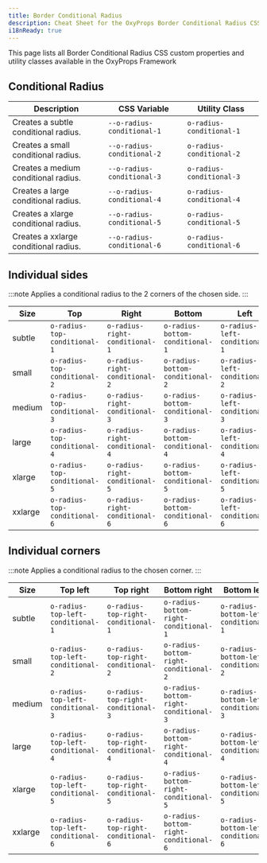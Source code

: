 ```yaml
---
title: Border Conditional Radius
description: Cheat Sheet for the OxyProps Border Conditional Radius CSS Variables and Utility Classes.
i18nReady: true
---
```



This page lists all Border Conditional Radius CSS custom properties and utility classes available in the OxyProps Framework

## Conditional Radius

| Description               | CSS Variable                                                                    | Utility Class                                                          |
| ------------------------- | ------------------------------------------------------------------------------- | ---------------------------------------------------------------------- |
| Creates a subtle conditional radius.  | <ClipboardCopy value="var(--o-radius-conditional-1)">`--o-radius-conditional-1`</ClipboardCopy>         | <ClipboardCopy value="o-radius-conditional-1">`o-radius-conditional-1`</ClipboardCopy>         |
| Creates a small conditional radius.  | <ClipboardCopy value="var(--o-radius-conditional-2)">`--o-radius-conditional-2`</ClipboardCopy>         | <ClipboardCopy value="o-radius-conditional-2">`o-radius-conditional-2`</ClipboardCopy>         |
| Creates a medium conditional radius.  | <ClipboardCopy value="var(--o-radius-conditional-3)">`--o-radius-conditional-3`</ClipboardCopy>         | <ClipboardCopy value="o-radius-conditional-3">`o-radius-conditional-3`</ClipboardCopy>         |
| Creates a large conditional radius.  | <ClipboardCopy value="var(--o-radius-conditional-4)">`--o-radius-conditional-4`</ClipboardCopy>         | <ClipboardCopy value="o-radius-conditional-4">`o-radius-conditional-4`</ClipboardCopy>         |
| Creates a xlarge conditional radius.  | <ClipboardCopy value="var(--o-radius-conditional-5)">`--o-radius-conditional-5`</ClipboardCopy>         | <ClipboardCopy value="o-radius-conditional-5">`o-radius-conditional-5`</ClipboardCopy>         |
| Creates a xxlarge conditional radius.  | <ClipboardCopy value="var(--o-radius-conditional-6)">`--o-radius-conditional-6`</ClipboardCopy>         | <ClipboardCopy value="o-radius-conditional-6">`o-radius-conditional-6`</ClipboardCopy>         |

## Individual sides

:::note
Applies a conditional radius to the 2 corners of the chosen side.
:::

| Size    | Top                                                                            | Right                                                                              | Bottom                                                                               | Left                                                                             |
| ------- | ------------------------------------------------------------------------------ | ---------------------------------------------------------------------------------- | ------------------------------------------------------------------------------------ | -------------------------------------------------------------------------------- |
| subtle  | <ClipboardCopy value="o-radius-top-conditional-1">`o-radius-top-conditional-1`</ClipboardCopy>         | <ClipboardCopy value="o-radius-right-conditional-1">`o-radius-right-conditional-1`</ClipboardCopy>         | <ClipboardCopy value="o-radius-bottom-conditional-1">`o-radius-bottom-conditional-1`</ClipboardCopy>         | <ClipboardCopy value="o-radius-left-conditional-1">`o-radius-left-conditional-1`</ClipboardCopy>         |
| small   | <ClipboardCopy value="o-radius-top-conditional-2">`o-radius-top-conditional-2`</ClipboardCopy>         | <ClipboardCopy value="o-radius-right-conditional-2">`o-radius-right-conditional-2`</ClipboardCopy>         | <ClipboardCopy value="o-radius-bottom-conditional-2">`o-radius-bottom-conditional-2`</ClipboardCopy>         | <ClipboardCopy value="o-radius-left-conditional-2">`o-radius-left-conditional-2`</ClipboardCopy>         |
| medium  | <ClipboardCopy value="o-radius-top-conditional-3">`o-radius-top-conditional-3`</ClipboardCopy>         | <ClipboardCopy value="o-radius-right-conditional-3">`o-radius-right-conditional-3`</ClipboardCopy>         | <ClipboardCopy value="o-radius-bottom-conditional-3">`o-radius-bottom-conditional-3`</ClipboardCopy>         | <ClipboardCopy value="o-radius-left-conditional-3">`o-radius-left-conditional-3`</ClipboardCopy>         |
| large   | <ClipboardCopy value="o-radius-top-conditional-4">`o-radius-top-conditional-4`</ClipboardCopy>         | <ClipboardCopy value="o-radius-right-conditional-4">`o-radius-right-conditional-4`</ClipboardCopy>         | <ClipboardCopy value="o-radius-bottom-conditional-4">`o-radius-bottom-conditional-4`</ClipboardCopy>         | <ClipboardCopy value="o-radius-left-conditional-4">`o-radius-left-conditional-4`</ClipboardCopy>         |
| xlarge  | <ClipboardCopy value="o-radius-top-conditional-5">`o-radius-top-conditional-5`</ClipboardCopy>         | <ClipboardCopy value="o-radius-right-conditional-5">`o-radius-right-conditional-5`</ClipboardCopy>         | <ClipboardCopy value="o-radius-bottom-conditional-5">`o-radius-bottom-conditional-5`</ClipboardCopy>         | <ClipboardCopy value="o-radius-left-conditional-5">`o-radius-left-conditional-5`</ClipboardCopy>         |
| xxlarge | <ClipboardCopy value="o-radius-top-conditional-6">`o-radius-top-conditional-6`</ClipboardCopy>         | <ClipboardCopy value="o-radius-right-conditional-6">`o-radius-right-conditional-6`</ClipboardCopy>         | <ClipboardCopy value="o-radius-bottom-conditional-6">`o-radius-bottom-conditional-6`</ClipboardCopy>         | <ClipboardCopy value="o-radius-left-conditional-6">`o-radius-left-conditional-6`</ClipboardCopy>         |

## Individual corners

:::note
Applies a conditional radius to the chosen corner.
:::

| Size    | Top left                                                                 | Top right                                                                 | Bottom right                                                                 | Bottom left                                                                 |
| ------- | ------------------------------------------------------------------------ | ------------------------------------------------------------------------- | --------------------------------------------------------------------------- | --------------------------------------------------------------------------- |
| subtle  | <ClipboardCopy value="o-radius-top-left-conditional-1">`o-radius-top-left-conditional-1`</ClipboardCopy>         | <ClipboardCopy value="o-radius-top-right-conditional-1">`o-radius-top-right-conditional-1`</ClipboardCopy>         | <ClipboardCopy value="o-radius-bottom-right-conditional-1">`o-radius-bottom-right-conditional-1`</ClipboardCopy>         | <ClipboardCopy value="o-radius-bottom-left-conditional-1">`o-radius-bottom-left-conditional-1`</ClipboardCopy>         |
| small   | <ClipboardCopy value="o-radius-top-left-conditional-2">`o-radius-top-left-conditional-2`</ClipboardCopy>         | <ClipboardCopy value="o-radius-top-right-conditional-2">`o-radius-top-right-conditional-2`</ClipboardCopy>         | <ClipboardCopy value="o-radius-bottom-right-conditional-2">`o-radius-bottom-right-conditional-2`</ClipboardCopy>         | <ClipboardCopy value="o-radius-bottom-left-conditional-2">`o-radius-bottom-left-conditional-2`</ClipboardCopy>         |
| medium  | <ClipboardCopy value="o-radius-top-left-conditional-3">`o-radius-top-left-conditional-3`</ClipboardCopy>         | <ClipboardCopy value="o-radius-top-right-conditional-3">`o-radius-top-right-conditional-3`</ClipboardCopy>         | <ClipboardCopy value="o-radius-bottom-right-conditional-3">`o-radius-bottom-right-conditional-3`</ClipboardCopy>         | <ClipboardCopy value="o-radius-bottom-left-conditional-3">`o-radius-bottom-left-conditional-3`</ClipboardCopy>         |
| large   | <ClipboardCopy value="o-radius-top-left-conditional-4">`o-radius-top-left-conditional-4`</ClipboardCopy>         | <ClipboardCopy value="o-radius-top-right-conditional-4">`o-radius-top-right-conditional-4`</ClipboardCopy>         | <ClipboardCopy value="o-radius-bottom-right-conditional-4">`o-radius-bottom-right-conditional-4`</ClipboardCopy>         | <ClipboardCopy value="o-radius-bottom-left-conditional-4">`o-radius-bottom-left-conditional-4`</ClipboardCopy>         |
| xlarge  | <ClipboardCopy value="o-radius-top-left-conditional-5">`o-radius-top-left-conditional-5`</ClipboardCopy>         | <ClipboardCopy value="o-radius-top-right-conditional-5">`o-radius-top-right-conditional-5`</ClipboardCopy>         | <ClipboardCopy value="o-radius-bottom-right-conditional-5">`o-radius-bottom-right-conditional-5`</ClipboardCopy>         | <ClipboardCopy value="o-radius-bottom-left-conditional-5">`o-radius-bottom-left-conditional-5`</ClipboardCopy>         |
| xxlarge | <ClipboardCopy value="o-radius-top-left-conditional-6">`o-radius-top-left-conditional-6`</ClipboardCopy>         | <ClipboardCopy value="o-radius-top-right-conditional-6">`o-radius-top-right-conditional-6`</ClipboardCopy>         | <ClipboardCopy value="o-radius-bottom-right-conditional-6">`o-radius-bottom-right-conditional-6`</ClipboardCopy>         | <ClipboardCopy value="o-radius-bottom-left-conditional-6">`o-radius-bottom-left-conditional-6`</ClipboardCopy>         |
